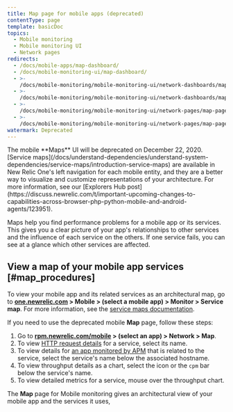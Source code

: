 ```yaml
---
title: Map page for mobile apps (deprecated)
contentType: page
template: basicDoc
topics:
  - Mobile monitoring
  - Mobile monitoring UI
  - Network pages
redirects:
  - /docs/mobile-apps/map-dashboard/
  - /docs/mobile-monitoring-ui/map-dashboard/
  - >-
    /docs/mobile-monitoring/mobile-monitoring-ui/network-dashboards/map-dashboard-mobile-apps/
  - >-
    /docs/mobile-monitoring/mobile-monitoring-ui/network-dashboards/map-page-mobile-apps/
  - >-
    /docs/mobile-monitoring/mobile-monitoring-ui/network-pages/map-page-mobile-apps/
  - >-
    /docs/mobile-monitoring/mobile-monitoring-ui/network-pages/map-page-mobile-apps-deprecated/
watermark: Deprecated
---
```


<Callout variant="important">
  The mobile **Maps** UI will be deprecated on December 22, 2020. [Service maps](/docs/understand-dependencies/understand-system-dependencies/service-maps/introduction-service-maps) are available in New Relic One's left navigation for each mobile entity, and they are a better way to visualize and customize representations of your architecture. For more information, see our [Explorers Hub post](https://discuss.newrelic.com/t/important-upcoming-changes-to-capabilities-across-browser-php-python-mobile-and-android-agents/123951).
</Callout>

Maps help you find performance problems for a mobile app or its services. This gives you a clear picture of your app's relationships to other services and the influence of each service on the others. If one service fails, you can see at a glance which other services are affected.

## View a map of your mobile app services [#map_procedures]

To view your mobile app and its related services as an architectural map, go to **[one.newrelic.com](https://one.newrelic.com) > Mobile > (select a mobile app) > Monitor > Service map**. For more information, see the [service maps documentation](/docs/understand-dependencies/understand-system-dependencies/service-maps/how-use-service-maps).

If you need to use the deprecated mobile **Map** page, follow these steps:

1. Go to **[rpm.newrelic.com/mobile](https://rpm.newrelic.com/mobile) > (select an app) > Network > Map**.
2. To view [HTTP request details](/docs/mobile-monitoring-ui/http-requests-dashboard) for a service, select its name.
3. To view details for [an app monitored by APM](/docs/applications-menu/applications-overview) that is related to the service, select the service's name below the associated hostname.
4. To view throughput details as a chart, select the icon or the `cpm` bar below the service's name.
5. To view detailed metrics for a service, mouse over the throughput chart.

The **Map** page for Mobile monitoring gives an architectural view of your mobile app and the services it uses,
